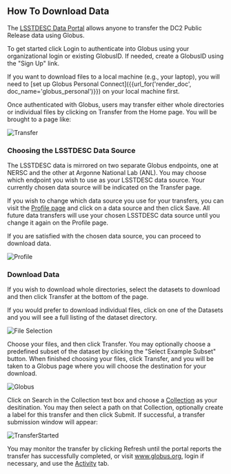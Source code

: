 ## How To Download Data

The [LSSTDESC Data Portal](https://lsstdesc-portal.nersc.gov/) allows anyone to transfer the DC2 Public Release data using Globus.

To get started click Login to authenticate into Globus using your organizational login or existing GlobusID. If needed, create a GlobusID using the "Sign Up" link.

If you want to download files to a local machine (e.g., your laptop), you will need to [set up Globus Personal Connect]({{url_for('render_doc', doc_name='globus_personal')}}) on your local machine first.

Once authenticated with Globus, users may transfer either whole directories or individual files by clicking on Transfer from the Home page.  You will be brought to a page like:

![Transfer](/static/img/transfer.png)

### Choosing the LSSTDESC Data Source

The LSSTDESC data is mirrored on two separate Globus endpoints, one at NERSC and the other at Argonne National Lab (ANL).  You may choose which endpoint you wish to use as your LSSTDESC data source.  Your currently chosen data source will be indicated on the Transfer page.  

If you wish to change which data source you use for your transfers, you can visit the [Profile page]({{url_for('profile')}}) and click on a data source and then click Save. All future data transfers will use your chosen LSSTDESC data source until you change it again on the Profile page.  

If you are satisfied with the chosen data source, you can proceed to download data.

![Profile](/static/img/profile.png)

### Download Data

If you wish to download whole directories, select the datasets to download and then click Transfer at the bottom of the page.

If you would prefer to download individual files, click on one of the Datasets and you will see a full listing of the dataset directory.

![File Selection](/static/img/fileselect.png)

Choose your files, and then click Transfer. You may optionally choose a predefined subset of the dataset by clicking the "Select Example Subset" button.  When finished choosing your files, click Transfer, and you will be taken to a Globus page where you will choose the destination for your download.

![Globus](/static/img/globus.png)

Click on Search in the Collection text box and choose a [Collection](https://docs.globus.org/how-to/get-started/#access_a_collection) as your desitination.  You may then select a path on that Collection, optionally create a label for this transfer and then click Submit.  If successful, a transfer submission window will appear:

![TransferStarted](/static/img/success.png)

You may monitor the transfer by clicking Refresh until the portal reports the transfer has successfully completed, or visit www.globus.org, login if necessary, and use the [Activity](https://docs.globus.org/how-to/get-started/#confirm_transfer_completion) tab.
